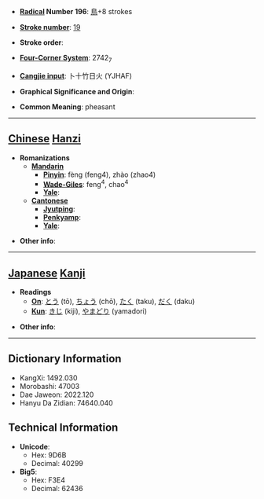 * '''[[Wiktionary:Chinese radical index| Radical]] Number 196''': [[Wiktionary:Chinese radical index 鳥|鳥]]+8 strokes

* '''[[Wiktionary:Chinese total strokes index|Stroke number]]''': [[Wiktionary:Chinese total strokes index 19|19]]

* '''Stroke order''': 

* '''[[Wiktionary:Chinese four corner index|Four-Corner System]]''': 2742<sub>7</sub>

* '''[[Wiktionary:Chinese Cangjie index|Cangjie input]]''': 卜十竹日火 (YJHAF)

* '''Graphical Significance and Origin''': 

* '''Common Meaning''': pheasant

----

== [[Chinese]] [[Hanzi]] ==

* '''Romanizations'''
** '''[[Mandarin]]'''
*** '''[[Pinyin]]''': fèng (feng4), zhào (zhao4)
*** '''[[Wade-Giles]]''': feng<sup>4</sup>, chao<sup>4</sup>
*** '''[[Yale]]''': 
** '''[[Cantonese]]'''
*** '''[[Jyutping]]''':
*** '''[[Penkyamp]]''': 
*** '''[[Yale]]''': 

* '''Other info''': 

----

== [[Japanese]] [[Kanji]] ==

* '''Readings'''
** '''[[On]]''': [[とう]] (tō), [[ちょう]] (chō), [[たく]] (taku), [[だく]] (daku)
** '''[[Kun]]''': [[きじ]] (kiji), [[やまどり]] (yamadori)

* '''Other info''':  

----

== Dictionary Information ==

* KangXi: 1492.030
* Morobashi: 47003
* Dae Jaweon: 2022.120
* Hanyu Da Zidian: 74640.040

== Technical Information ==

* '''Unicode''':
** Hex: 9D6B
** Decimal: 40299
* '''Big5''':
** Hex: F3E4
** Decimal: 62436